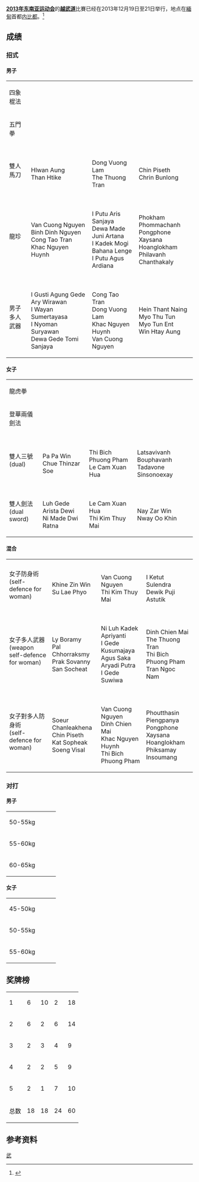 '''[[2013年东南亚运动会|2013年东南亚运动会]]'''的'''[[越武道|越武道]]'''比賽已经在2013年12月19日至21日举行，地点在[[緬甸|緬甸]]首都[[内比都|内比都]]。<ref>{{cite web | url=http://www.27seagames2013.com/results/competition_schedules | title=Competition Schedules | work=http://www.27seagames2013.com/ | accessdate=14 December 2013 | deadurl=yes | archiveurl=https://web.archive.org/web/20131216182958/http://www.27seagames2013.com/results/competition_schedules | archivedate=2013年12月16日 }}</ref>

==成绩==
===招式===
====男子====
{| {{MedalistTable|type=项目|labelwidth=150}}
|-
|四象棍法
|{{flagIOC2medalist|Phaylath Thammavongsa|LAO|2013 Southeast Asian Games}}
|{{flagIOC2medalist|Khac Nguyen Huynh|VIE|2013 Southeast Asian Games}}
|{{flagIOC2medalist|Aung Ko Win|MYA|2013 Southeast Asian Games}}
|-
|五門拳
|{{flagIOC2medalist|Aung Zaw Thet|MYA|2013 Southeast Asian Games}}
|{{flagIOC2medalist|Ly Boramy|CAM|2013 Southeast Asian Games}}
|{{flagIOC2medalist|The Thuong Tran|VIE|2013 Southeast Asian Games}}
|-
|雙人馬刀
|{{flagIOC2team|MYA|2013 Southeast Asian Games}}<br>Hlwan Aung<br>Than Htike
|{{flagIOC2team|VIE|2013 Southeast Asian Games}}<br>Dong Vuong Lam<br>The Thuong Tran
|{{flagIOC2team|CAM|2013 Southeast Asian Games}}<br>Chin Piseth<br>Chrin Bunlong
|-
|龍珍
|{{flagIOC2team|VIE|2013 Southeast Asian Games}}<br>Van Cuong Nguyen<br>Binh Dinh Nguyen<br>Cong Tao Tran<br>Khac Nguyen Huynh
|{{flagIOC2team|INA|2013 Southeast Asian Games}}<br>I Putu Aris Sanjaya<br>Dewa Made Juni Artana<br>I Kadek Mogi Bahana Lenge<br>I Putu Agus Ardiana
|{{flagIOC2team|LAO|2013 Southeast Asian Games}}<br>Phokham Phommachanh<br>Pongphone<br>Xaysana Hoanglokham<br>Philavanh Chanthakaly
|-
|男子多人武器
|{{flagIOC2team|INA|2013 Southeast Asian Games}}<br>I Gusti Agung Gede Ary Wirawan<br>I Wayan Sumertayasa<br>I Nyoman Suryawan<br>Dewa Gede Tomi Sanjaya
|{{flagIOC2team|VIE|2013 Southeast Asian Games}}<br>Cong Tao Tran<br>Dong Vuong Lam<br>Khac Nguyen Huynh<br>Van Cuong Nguyen
|{{flagIOC2team|MYA|2013 Southeast Asian Games}}<br>Hein Thant Naing<br>Myo Thu Tun<br>Myo Tun Ent<br>Win Htay Aung
|}

====女子====
{| {{MedalistTable|type=项目|labelwidth=150}}
|-
|龍虎拳
|{{flagIOC2medalist|Khaing Wah Phue|MYA|2013 Southeast Asian Games}}
|{{flagIOC2medalist|Le Cam Xuan Hua|VIE|2013 Southeast Asian Games}}
|{{flagIOC2medalist|Pal Chhorraksmy|CAM|2013 Southeast Asian Games}}
|-
|登華兩儀劍法
|{{flagIOC2medalist|Hnin Thi Dar|MYA|2013 Southeast Asian Games}}
|{{flagIOC2medalist|Thi Kim Thuy Mai|VIE|2013 Southeast Asian Games}}
|{{flagIOC2medalist|Ni Gusti Agung Ayu Manik Trisna Dewi Wetan|INA|2013 Southeast Asian Games}}
|-
|雙人三號<br>(dual)
|{{flagIOC2team|MYA|2013 Southeast Asian Games}}<br>Pa Pa Win<br>Chue Thinzar Soe
|{{flagIOC2team|VIE|2013 Southeast Asian Games}}<br>Thi Bich Phuong Pham<br>Le Cam Xuan Hua
|{{flagIOC2team|LAO|2013 Southeast Asian Games}}<br>Latsavivanh Bouphavanh<br>Tadavone Sinsonoexay
|-
|雙人劍法<br>(dual sword)
|{{flagIOC2team|INA|2013 Southeast Asian Games}}<br>Luh Gede Arista Dewi<br>Ni Made Dwi Ratna
|{{flagIOC2team|VIE|2013 Southeast Asian Games}}<br>Le Cam Xuan Hua<br>Thi Kim Thuy Mai
|{{flagIOC2team|MYA|2013 Southeast Asian Games}}<br>Nay Zar Win<br>Nway Oo Khin
|}

====混合====
{| {{MedalistTable|type=项目|labelwidth=150}}
|-
|女子防身術<br>(self-defence for woman)
|{{flagIOC2team|MYA|2013 Southeast Asian Games}}<br>Khine Zin Win<br>Su Lae Phyo
|{{flagIOC2team|VIE|2013 Southeast Asian Games}}<br>Van Cuong Nguyen<br>Thi Kim Thuy Mai
|{{flagIOC2team|INA|2013 Southeast Asian Games}}<br>I Ketut Sulendra<br>Dewik Puji Astutik
|-
|女子多人武器<br>(weapon self-defence for woman)
|{{flagIOC2team|CAM|2013 Southeast Asian Games}}<br>Ly Boramy<br>Pal Chhorraksmy<br>Prak Sovanny<br>San Socheat
|{{flagIOC2team|INA|2013 Southeast Asian Games}}<br>Ni Luh Kadek Apriyanti<br>I Gede Kusumajaya<br>Agus Saka Aryadi Putra<br>I Gede Suwiwa
|{{flagIOC2team|VIE|2013 Southeast Asian Games}}<br>Dinh Chien Mai<br>The Thuong Tran<br>Thi Bich Phuong Pham<br>Tran Ngoc Nam
|-
|女子對多人防身術<br>(self-defence for woman)
|{{flagIOC2team|CAM|2013 Southeast Asian Games}}<br>Soeur Chanleakhena<br>Chin Piseth<br>Kat Sopheak<br>Soeng Visal
|{{flagIOC2team|VIE|2013 Southeast Asian Games}}<br>Van Cuong Nguyen<br>Dinh Chien Mai<br>Khac Nguyen Huynh<br>Thi Bich Phuong Pham
|{{flagIOC2team|LAO|2013 Southeast Asian Games}}<br>Phoutthasin Piengpanya<br>Pongphone<br>Xaysana Hoanglokham<br>Phiksamay Insoumang
|}

===对打===
====男子====
{| {{MedalistTable|type=项目}}
|-
|rowspan=2|50-55kg
|rowspan=2|{{flagIOC2medalist|Soukanh Taypanyavong|LAO|2013 Southeast Asian Games}}
|rowspan=2|{{flagIOC2medalist|Anh Tuan Tran|VIE|2013 Southeast Asian Games}}
|{{flagIOC2medalist|Novet Asmat|CAM|2013 Southeast Asian Games}}
|-
|{{flagIOC2medalist|I Putu Agus Ardiana|INA|2013 Southeast Asian Games}}
|-
|rowspan=2|55-60kg
|rowspan=2|{{flagIOC2medalist|Duy Khanh Nguyen|VIE|2013 Southeast Asian Games}}
|rowspan=2|{{flagIOC2medalist|Thein Zaw San|MYA|2013 Southeast Asian Games}}
|{{flagIOC2medalist|Tin Pheap|CAM|2013 Southeast Asian Games}}
|-
|{{flagIOC2medalist|Agus Saka Aryadi Putra|INA|2013 Southeast Asian Games}}
|-
|rowspan=2|60-65kg
|rowspan=2|{{flagIOC2medalist|Minh Tam Ho|VIE|2013 Southeast Asian Games}}
|rowspan=2|{{flagIOC2medalist|Sengchanh Sivongas|LAO|2013 Southeast Asian Games}}
|{{flagIOC2medalist|Soeng Visal|CAM|2013 Southeast Asian Games}}
|-
|{{flagIOC2medalist|Thant Zin Tun|MYA|2013 Southeast Asian Games}}
|}

====女子====
{| {{MedalistTable|type=项目}}
|-
|rowspan=2|45-50kg
|rowspan=2|{{flagIOC2medalist|Tran Khanh Trang|VIE|2013 Southeast Asian Games}}
|rowspan=2|{{flagIOC2medalist|Ju Lep Kyaw|MYA|2013 Southeast Asian Games}}
|{{flagIOC2medalist|Mao Monita|CAM|2013 Southeast Asian Games}}
|-
|{{flagIOC2medalist|Sornsavan Kouanvong|LAO|2013 Southeast Asian Games}}
|-
|rowspan=2|50-55kg
|rowspan=2|{{flagIOC2medalist|Thi Kim Hoang Nguyen|VIE|2013 Southeast Asian Games}}
|rowspan=2|{{flagIOC2medalist|Khammai Lathsavong|LAO|2013 Southeast Asian Games}}
|{{flagIOC2medalist|Myo Myo Thant|MYA|2013 Southeast Asian Games}}
|-
|{{flagIOC2medalist|Pov Sokha|CAM|2013 Southeast Asian Games}}
|-
|rowspan=2|55-60kg
|rowspan=2|{{flagIOC2medalist|Thi Quyen Chan Nguyen|VIE|2013 Southeast Asian Games}}
|rowspan=2|{{flagIOC2medalist|Paloy Barckkam|LAO|2013 Southeast Asian Games}}
|{{flagIOC2medalist|Hay Man Soe|MYA|2013 Southeast Asian Games}}
|-
|{{flagIOC2medalist|Ni Luh Kadek Apriyanti|INA|2013 Southeast Asian Games}}
|}

==奖牌榜==
{{legend|#ccccff|东道主|border=solid 1px #AAAAAA}}
{| {{RankedMedalTable|class=wikitable sortable|nation-width=200px}}
|-
|1|| align=left|{{flagIOC2team|VIE|2013年东南亚运动会}}||6||10||2||18
|-bgcolor=ccccff
|2|| align=left|{{flagIOC2team|MYA|2013年东南亚运动会}}||6||2||6||14
|-
|3|| align=left|{{flagIOC2team|LAO|2013年东南亚运动会}}||2||3||4||9
|-
|4|| align=left|{{flagIOC2team|INA|2013年东南亚运动会}}||2||2||5||9
|-
|5|| align=left|{{flagIOC2team|CAM|2013年东南亚运动会}}||2||1||7||10
|-
!colspan=2|总数||18||18||24||60
|}

==参考资料==
{{reflist}}

{{2013年东南亚运动会项目}}

[[Category:2013年东南亚运动会项目|武]]